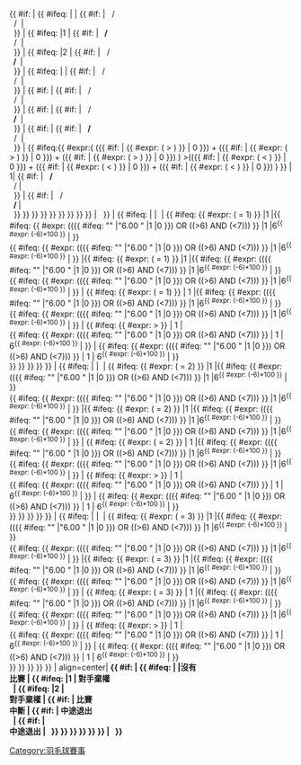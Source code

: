{{ #if: {{{T1P1|}}} | {{ #ifeq: {{{np}}} | | {{ #if: {{{T1P2|}}} | &nbsp;{{{T1P1}}}&nbsp;/&nbsp;{{{T1P2}}}<br />&nbsp;{{{T2P1}}}&nbsp;/&nbsp;{{{T2P2}}} | &nbsp;{{{T1P1}}}<br />&nbsp;{{{T2P1}}} }} | {{ #ifeq: {{{wo}}} |1 | {{ #if: {{{T1P2|}}} | '''&nbsp;{{{T1P1}}}&nbsp;/&nbsp;{{{T1P2}}}'''<br />&nbsp;{{{T2P1}}}&nbsp;/&nbsp;{{{T2P2}}} | '''&nbsp;{{{T1P1}}}'''<br />&nbsp;{{{T2P1}}} }} | {{ #ifeq: {{{wo}}} |2 | {{ #if: {{{T1P2|}}} | &nbsp;{{{T1P1}}}&nbsp;/&nbsp;{{{T1P2}}}<br />'''&nbsp;{{{T2P1}}}&nbsp;/&nbsp;{{{T2P2}}}''' | &nbsp;{{{T1P1}}}<br />&nbsp;'''{{{T2P1}}}''' }} | {{  #ifeq: {{{1}}} | | {{ #if: {{{T1P2|}}} | &nbsp;{{{T1P1}}}&nbsp;/&nbsp;{{{T1P2}}}<br />&nbsp;{{{T2P1}}}&nbsp;/&nbsp;{{{T2P2}}} | &nbsp;{{{T1P1}}}<br />&nbsp;{{{T2P1}}} }} | {{ #if: {{{nc|}}} | {{ #if: {{{T1P2|}}} | &nbsp;{{{T1P1}}}&nbsp;/&nbsp;{{{T1P2}}}<br />&nbsp;{{{T2P1}}}&nbsp;/&nbsp;{{{T2P2}}} | &nbsp;{{{T1P1}}}<br />&nbsp;{{{T2P1}}} }} | {{ #if: {{{re1|}}} | {{ #if: {{{T1P2|}}} | &nbsp;{{{T1P1}}}&nbsp;/&nbsp;{{{T1P2}}}<br />&nbsp;'''{{{T2P1}}}&nbsp;/&nbsp;{{{T2P2}}}''' | &nbsp;{{{T1P1}}}<br />&nbsp;'''{{{T2P1}}}''' }} | {{ #if: {{{re2|}}} | {{ #if: {{{T1P2|}}} | &nbsp;'''{{{T1P1}}}&nbsp;/&nbsp;{{{T1P2}}}'''<br />&nbsp;{{{T2P1}}}&nbsp;/&nbsp;{{{T2P2}}} | &nbsp;'''{{{T1P1}}}'''<br />&nbsp;{{{T2P1}}} }} | {{ #ifeq:{{ #expr:( ({{ #if: {{{1|}}}| {{ #expr: ({{{1}}} > {{{4}}}) }} | 0 }}) + ({{ #if: {{{2|}}} | {{ #expr: ({{{2}}} > {{{5}}}) }} | 0 }}) + ({{ #if: {{{3|}}} | {{ #expr: ({{{3}}} > {{{6}}}) }} | 0 }}) ) >(({{ #if: {{{4|}}} | {{ #expr: ({{{1}}} < {{{4}}}) }} | 0 }}) + ({{ #if: {{{5|}}} | {{ #expr: ({{{2}}} < {{{5}}}) }} | 0 }}) + ({{ #if: {{{6|}}} | {{ #expr: ({{{3}}} < {{{6}}}) }} | 0 }}) ) }} | 1| {{ #if: {{{T1P2|}}} | &nbsp;'''{{{T1P1}}}&nbsp;/&nbsp;{{{T1P2}}}'''<br />&nbsp;{{{T2P1}}}&nbsp;/&nbsp;{{{T2P2}}}| &nbsp;'''{{{T1P1}}}'''<br />&nbsp;{{{T2P1}}} }} | {{ #if: {{{T1P2|}}}| &nbsp;{{{T1P1}}}&nbsp;/&nbsp;{{{T1P2}}}<br />&nbsp;'''{{{T2P1}}}&nbsp;/&nbsp;{{{T2P2}}}'''| &nbsp;{{{T1P1}}}<br />&nbsp;'''{{{T2P1}}}''' }} }} }} }} }} }} }} }} }} | &nbsp; }}
| {{ #ifeq: {{{1|}}} |  |&nbsp; | {{ #ifeq: {{ #expr: ({{{nc|}}} = 1) }} |1 |{{ #ifeq: {{ #expr: (({{ #ifeq: "{{{1}}}" |"6.00 " |1 |0 }}) OR (({{{1}}}>6) AND ({{{1}}}<7))) }} |1 |6<sup>{{ #expr: ({{{1}}}-6)*100 }}</sup> |{{{1}}} }}<br />{{ #ifeq: {{ #expr: (({{ #ifeq: "{{{1}}}" |"6.00 " |1 |0 }}) OR (({{{1}}}>6) AND ({{{1}}}<7))) }} |1 |6<sup>{{ #expr: ({{{4}}}-6)*100 }}</sup> |{{{4}}} }} |{{ #ifeq: {{ #expr: ({{{re1|}}} = 1) }} |1 |{{ #ifeq: {{ #expr: (({{ #ifeq: "{{{1}}}" |"6.00 " |1 |0 }}) OR (({{{1}}}>6) AND ({{{1}}}<7))) }} |1 |6<sup>{{ #expr: ({{{1}}}-6)*100 }}</sup> |{{{1}}} }}<br />{{ #ifeq: {{ #expr: (({{ #ifeq: "{{{4}}}" |"6.00 " |1 |0 }}) OR (({{{4}}}>6) AND ({{{4}}}<7))) }} |1 |6<sup>{{ #expr: ({{{4}}}-6)*100 }}</sup> |{{{4}}} }} | {{ #ifeq: {{ #expr: ({{{re2|}}} = 1) }} | 1 |{{ #ifeq: {{ #expr: (({{ #ifeq: "{{{1}}}" |"6.00 " |1 |0 }}) OR (({{{1}}}>6) AND ({{{1}}}<7))) }} |1 |6<sup>{{ #expr: ({{{1}}}-6)*100 }}</sup> |{{{1}}} }}<br />{{ #ifeq: {{ #expr: (({{ #ifeq: "{{{4}}}" |"6.00 " |1 |0 }}) OR (({{{4}}}>6) AND ({{{4}}}<7))) }} |1 |6<sup>{{ #expr: ({{{4}}}-6)*100 }}</sup> |{{{4}}} }} | {{ #ifeq: {{ #expr: {{{1}}} > {{{4}}} }} | 1 |  '''{{{1}}}''' <br /> {{ #ifeq: {{ #expr: (({{ #ifeq: "{{{4}}}" |"6.00 " |1 |0 }}) OR (({{{4}}}>6) AND ({{{4}}}<7))) }} | 1 | 6<sup>{{ #expr: ({{{4}}}-6)*100 }}</sup> | {{{4}}} }} | {{ #ifeq: {{ #expr: (({{ #ifeq: "{{{1}}}" |"6.00 " |1 |0 }}) OR (({{{1}}}>6) AND ({{{1}}}<7))) }} | 1 | 6<sup>{{ #expr: ({{{1}}}-6)*100 }}</sup>  | {{{1}}} }} <br /> '''{{{4}}}''' }} }} }} }} }}
| {{ #ifeq: {{{2|}}} |  |&nbsp; | {{ #ifeq: {{ #expr: ({{{nc|}}} = 2) }} |1 |{{ #ifeq: {{ #expr: (({{ #ifeq: "{{{2}}}" |"6.00 " |1 |0 }}) OR (({{{2}}}>6) AND ({{{2}}}<7))) }} |1 |6<sup>{{ #expr: ({{{2}}}-6)*100 }}</sup> |{{{2}}} }}<br />{{ #ifeq: {{ #expr: (({{ #ifeq: "{{{2}}}" |"6.00 " |1 |0 }}) OR (({{{2}}}>6) AND ({{{2}}}<7))) }} |1 |6<sup>{{ #expr: ({{{5}}}-6)*100 }}</sup> |{{{5}}} }} |{{ #ifeq: {{ #expr: ({{{re1|}}} = 2) }} |1 |{{ #ifeq: {{ #expr: (({{ #ifeq: "{{{2}}}" |"6.00 " |1 |0 }}) OR (({{{2}}}>6) AND ({{{2}}}<7))) }} |1 |6<sup>{{ #expr: ({{{2}}}-6)*100 }}</sup> |{{{2}}} }}<br />{{ #ifeq: {{ #expr: (({{ #ifeq: "{{{5}}}" |"6.00 " |1 |0 }}) OR (({{{5}}}>6) AND ({{{5}}}<7))) }} |1 |6<sup>{{ #expr: ({{{5}}}-6)*100 }}</sup> |{{{5}}} }} | {{ #ifeq: {{ #expr: ({{{re2|}}} = 2) }} | 1 |{{ #ifeq: {{ #expr: (({{ #ifeq: "{{{2}}}" |"6.00 " |1 |0 }}) OR (({{{2}}}>6) AND ({{{2}}}<7))) }} |1 |6<sup>{{ #expr: ({{{2}}}-6)*100 }}</sup> |{{{2}}} }}<br />{{ #ifeq: {{ #expr: (({{ #ifeq: "{{{5}}}" |"6.00 " |1 |0 }}) OR (({{{5}}}>6) AND ({{{5}}}<7))) }} |1 |6<sup>{{ #expr: ({{{5}}}-6)*100 }}</sup> |{{{5}}} }} | {{ #ifeq: {{ #expr: {{{2}}} > {{{5}}} }} | 1 |  '''{{{2}}}''' <br /> {{ #ifeq: {{ #expr: (({{ #ifeq: "{{{5}}}" |"6.00 " |1 |0 }}) OR (({{{5}}}>6) AND ({{{5}}}<7))) }} | 1 | 6<sup>{{ #expr: ({{{5}}}-6)*100 }}</sup> | {{{5}}} }} | {{ #ifeq: {{ #expr: (({{ #ifeq: "{{{2}}}" |"6.00 " |1 |0 }}) OR (({{{2}}}>6) AND ({{{2}}}<7))) }} | 1 | 6<sup>{{ #expr: ({{{2}}}-6)*100 }}</sup>  | {{{2}}} }} <br /> '''{{{5}}}''' }} }} }} }} }}
| {{ #ifeq: {{{3|}}} |  |&nbsp; | {{ #ifeq: {{ #expr: ({{{nc|}}} = 3) }} |1 |{{ #ifeq: {{ #expr: (({{ #ifeq: "{{{3}}}" |"6.00 " |1 |0 }}) OR (({{{3}}}>6) AND ({{{3}}}<7))) }} |1 |6<sup>{{ #expr: ({{{3}}}-6)*100 }}</sup> |{{{3}}} }}<br />{{ #ifeq: {{ #expr: (({{ #ifeq: "{{{3}}}" |"6.00 " |1 |0 }}) OR (({{{3}}}>6) AND ({{{3}}}<7))) }} |1 |6<sup>{{ #expr: ({{{6}}}-6)*100 }}</sup> |{{{6}}} }} |{{ #ifeq: {{ #expr: ({{{re1|}}} = 3) }} |1 |{{ #ifeq: {{ #expr: (({{ #ifeq: "{{{3}}}" |"6.00 " |1 |0 }}) OR (({{{3}}}>6) AND ({{{3}}}<7))) }} |1 |6<sup>{{ #expr: ({{{3}}}-6)*100 }}</sup> |{{{3}}} }}<br />{{ #ifeq: {{ #expr: (({{ #ifeq: "{{{6}}}" |"6.00 " |1 |0 }}) OR (({{{6}}}>6) AND ({{{6}}}<7))) }} |1 |6<sup>{{ #expr: ({{{6}}}-6)*100 }}</sup> |{{{6}}} }} | {{ #ifeq: {{ #expr: ({{{re2|}}} = 3) }} | 1 |{{ #ifeq: {{ #expr: (({{ #ifeq: "{{{3}}}" |"6.00 " |1 |0 }}) OR (({{{3}}}>6) AND ({{{3}}}<7))) }} |1 |6<sup>{{ #expr: ({{{3}}}-6)*100 }}</sup> |{{{3}}} }}<br />{{ #ifeq: {{ #expr: (({{ #ifeq: "{{{6}}}" |"6.00 " |1 |0 }}) OR (({{{6}}}>6) AND ({{{6}}}<7))) }} |1 |6<sup>{{ #expr: ({{{6}}}-6)*100 }}</sup> |{{{6}}} }} | {{ #ifeq: {{ #expr: {{{3}}} > {{{6}}} }} | 1 |  '''{{{3}}}''' <br /> {{ #ifeq: {{ #expr: (({{ #ifeq: "{{{6}}}" |"6.00 " |1 |0 }}) OR (({{{6}}}>6) AND ({{{6}}}<7))) }} | 1 | 6<sup>{{ #expr: ({{{6}}}-6)*100 }}</sup> | {{{6}}} }} | {{ #ifeq: {{ #expr: (({{ #ifeq: "{{{3}}}" |"6.00 " |1 |0 }}) OR (({{{3}}}>6) AND ({{{3}}}<7))) }} | 1 | 6<sup>{{ #expr: ({{{3}}}-6)*100 }}</sup>  | {{{3}}} }} <br /> '''{{{6}}}''' }} }} }} }} }}
| align=center| '''{{ #if: {{{T1P1|}}} | {{ #ifeq: {{{np}}} | |沒有<br/>比賽 | {{ #ifeq: {{{wo}}} |1 | 對手棄權<br/>&nbsp; | {{ #ifeq: {{{wo}}} |2 | &nbsp;<br/>對手棄權 | {{ #if: {{{nc|}}} | 比賽<br/>中斷 | {{ #if: {{{re1|}}} | 中途退出 <br />&nbsp; | {{ #if: {{{re2|}}} | &nbsp;<br />中途退出 | &nbsp; }} }} }} }} }} }} | &nbsp; }}'''<noinclude>
{{Documentation}}<!-- Please add categories to the /doc subpage & add interwikis to Wikidata. -->
[[Category:羽毛球模板|{{PAGENAME}}]]
[[Category:羽毛球賽事]]
</noinclude>